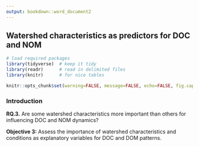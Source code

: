 ```yaml
---
output: bookdown::word_document2
---
```


## Watershed characteristics as predictors for DOC and NOM	

```r

# load required packages
library(tidyverse)  # keep it tidy
library(readr)      # read in delimited files
library(knitr)      # for nice tables

knitr::opts_chunk$set(warning=FALSE, message=FALSE, echo=FALSE, fig.cap=TRUE)

```


### Introduction
__RQ.3.__   Are some watershed characteristics more important than others for influencing DOC and NOM dynamics?

__Objective 3:__   Assess the importance of watershed characteristics and conditions as explanatory variables for DOC and DOM patterns.
